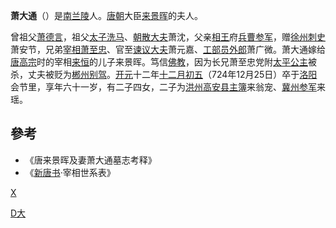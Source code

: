 '''萧大通'''（{{bd|664年||724年|12月25日|catIdx=X}}）是[[南兰陵|南兰陵]]人。[[唐朝|唐朝]]大臣[[来景晖|来景晖]]的夫人。

曾祖父[[萧德言|萧德言]]，祖父[[太子洗马|太子洗马]]、[[朝散大夫|朝散大夫]]萧沈，父亲[[唐睿宗|相王]]府[[兵曹|兵曹]][[参军|参军]]，赠[[徐州|徐州]][[刺史|刺史]]萧安节，兄弟[[唐朝宰相|宰相]][[萧至忠|萧至忠]]、官至[[谏议大夫|谏议大夫]]萧元嘉、[[工部|工部]][[员外郎|员外郎]]萧广微。萧大通嫁给[[唐高宗|唐高宗]]时的宰相[[来恒|来恒]]的儿子来景晖。笃信[[佛教|佛教]]，因为长兄萧至忠党附[[太平公主|太平公主]]被杀，丈夫被贬为[[郴州|郴州]][[别驾|别驾]]。[[开元|开元]]十二年[[十二月初五|十二月初五]]（724年12月25日）卒于[[洛阳|洛阳]]会节里，享年六十一岁，有二子四女，二子为[[洪州|洪州]][[高安县|高安县]][[主簿|主簿]]来翁宠、[[冀州|冀州]][[参军|参军]]来瑶。

==參考==
*《唐来景晖及妻萧大通墓志考释》
*《[[新唐书|新唐书]]·宰相世系表》
[[category:唐朝女性人物|X]]
[[Category:兰陵萧氏|D大]]